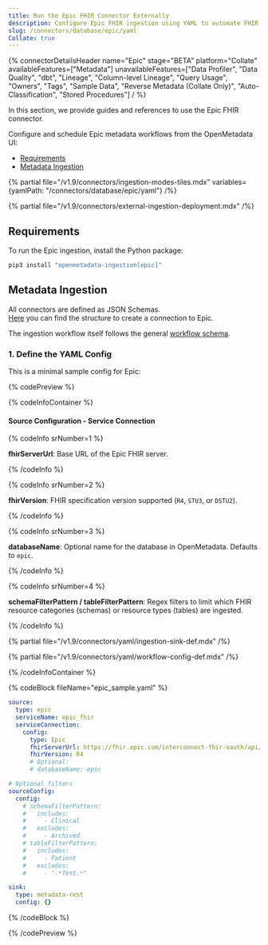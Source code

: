 ```yaml
---
title: Run the Epic FHIR Connector Externally
description: Configure Epic FHIR ingestion using YAML to automate FHIR resource metadata collection.
slug: /connectors/database/epic/yaml
Collate: true
---
```


{% connectorDetailsHeader
name="Epic"
stage="BETA"
platform="Collate"
availableFeatures=["Metadata"]
unavailableFeatures=["Data Profiler", "Data Quality", "dbt", "Lineage", "Column-level Lineage", "Query Usage", "Owners", "Tags", "Sample Data", "Reverse Metadata (Collate Only)", "Auto-Classification", "Stored Procedures"]
/ %}

In this section, we provide guides and references to use the Epic FHIR connector.

Configure and schedule Epic metadata workflows from the OpenMetadata UI:

- [Requirements](#requirements)
- [Metadata Ingestion](#metadata-ingestion)

{% partial file="/v1.9/connectors/ingestion-modes-tiles.mdx" variables={yamlPath: "/connectors/database/epic/yaml"} /%}

{% partial file="/v1.9/connectors/external-ingestion-deployment.mdx" /%}

## Requirements

To run the Epic ingestion, install the Python package:

```bash
pip3 install "openmetadata-ingestion[epic]"
```

## Metadata Ingestion

All connectors are defined as JSON Schemas.  
[Here](https://github.com/open-metadata/OpenMetadata/blob/main/openmetadata-spec/src/main/resources/json/schema/entity/services/connections/database/epicConnection.json) you can find the structure to create a connection to Epic.

The ingestion workflow itself follows the general [workflow schema](https://github.com/open-metadata/OpenMetadata/blob/main/openmetadata-spec/src/main/resources/json/schema/metadataIngestion/workflow.json).

### 1. Define the YAML Config

This is a minimal sample config for Epic:

{% codePreview %}

{% codeInfoContainer %}

#### Source Configuration - Service Connection

{% codeInfo srNumber=1 %}

**fhirServerUrl**: Base URL of the Epic FHIR server.

{% /codeInfo %}

{% codeInfo srNumber=2 %}

**fhirVersion**: FHIR specification version supported (`R4`, `STU3`, or `DSTU2`).

{% /codeInfo %}

{% codeInfo srNumber=3 %}

**databaseName**: Optional name for the database in OpenMetadata. Defaults to `epic`.

{% /codeInfo %}

{% codeInfo srNumber=4 %}

**schemaFilterPattern / tableFilterPattern**: Regex filters to limit which FHIR resource categories (schemas) or resource types (tables) are ingested.

{% /codeInfo %}

{% partial file="/v1.9/connectors/yaml/ingestion-sink-def.mdx" /%}

{% partial file="/v1.9/connectors/yaml/workflow-config-def.mdx" /%}

{% /codeInfoContainer %}

{% codeBlock fileName="epic_sample.yaml" %}

```yaml {% isCodeBlock=true %}
source:
  type: epic
  serviceName: epic_fhir
  serviceConnection:
    config:
      type: Epic
      fhirServerUrl: https://fhir.epic.com/interconnect-fhir-oauth/api/FHIR/R4
      fhirVersion: R4
      # Optional:
      # databaseName: epic
```
```yaml {% srNumber=1 %}
# Optional filters
sourceConfig:
  config:
    # schemaFilterPattern:
    #   includes:
    #     - Clinical
    #   excludes:
    #     - Archived
    # tableFilterPattern:
    #   includes:
    #     - Patient
    #   excludes:
    #     - ".*Test.*"
```
```yaml {% srNumber=2 %}
sink:
  type: metadata-rest
  config: {}
```

{% /codeBlock %}

{% /codePreview %} 
